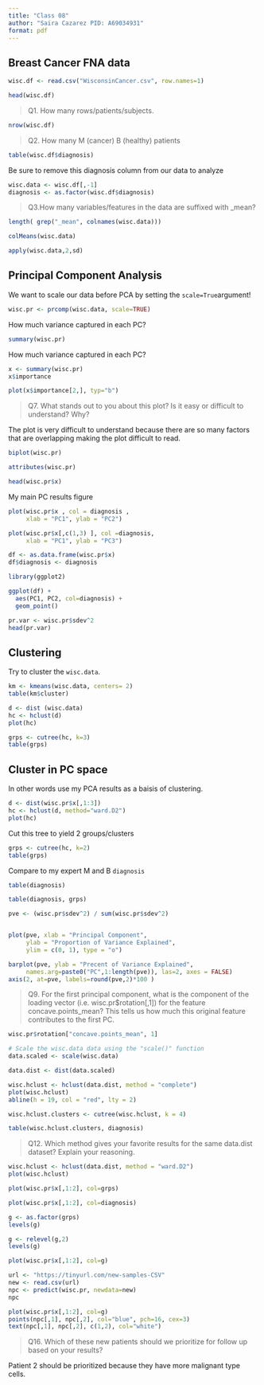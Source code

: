 ```yaml
---
title: "Class 08"
author: "Saira Cazarez PID: A69034931"
format: pdf
---
```


## Breast Cancer FNA data 
```r
wisc.df <- read.csv("WisconsinCancer.csv", row.names=1)

head(wisc.df)
```

> Q1. How many rows/patients/subjects. 

```r
nrow(wisc.df)
```
> Q2. How many M (cancer) B (healthy) patients 

```r
table(wisc.df$diagnosis)
```


Be sure to remove this diagnosis column from our data to analyze 

```r
wisc.data <- wisc.df[,-1]
diagnosis <- as.factor(wisc.df$diagnosis)
```
> Q3.How many variables/features in the data are suffixed with _mean?

```r
length( grep("_mean", colnames(wisc.data)))
```
```r
colMeans(wisc.data)

apply(wisc.data,2,sd)
```

## Principal Component Analysis 

We want to scale our data before PCA by setting the `scale=True`argument! 

```r
wisc.pr <- prcomp(wisc.data, scale=TRUE)
```


How much variance captured in each PC?
```r
summary(wisc.pr)
```
How much variance captured in each PC? 
```r
x <- summary(wisc.pr)
x$importance 
```
```r
plot(x$importance[2,], typ="b")
```
> Q7. What stands out to you about this plot? Is it easy or difficult to understand? Why?

The plot is very difficult to understand because there are so many factors that are overlapping making the plot difficult to read. 

```r
biplot(wisc.pr)
```

```r
attributes(wisc.pr)
```

```r
head(wisc.pr$x)
```
My main PC results figure

```r

plot(wisc.pr$x , col = diagnosis , 
     xlab = "PC1", ylab = "PC2")

```

```r
plot(wisc.pr$x[,c(1,3) ], col =diagnosis, 
     xlab = "PC1", ylab = "PC3")
```

```r
df <- as.data.frame(wisc.pr$x)
df$diagnosis <- diagnosis

library(ggplot2)

ggplot(df) + 
  aes(PC1, PC2, col=diagnosis) + 
  geom_point()
```

```r
pr.var <- wisc.pr$sdev^2
head(pr.var)
```
## Clustering 
Try to cluster the `wisc.data`. 
```r
km <- kmeans(wisc.data, centers= 2)
table(km$cluster)
```
```r
d <- dist (wisc.data)
hc <- hclust(d)
plot(hc)
```

```r
grps <- cutree(hc, k=3)
table(grps)
```

## Cluster in PC space 

In other words use my PCA results as a baisis of clustering. 

```r
d <- dist(wisc.pr$x[,1:3])
hc <- hclust(d, method="ward.D2")
plot(hc)
```


Cut this tree to yield 2 groups/clusters 
```r
grps <- cutree(hc, k=2)
table(grps)
```

Compare to my expert M and B `diagnosis`
```r
table(diagnosis)
```

```r
table(diagnosis, grps)
```


```r
pve <- (wisc.pr$sdev^2) / sum(wisc.pr$sdev^2)


plot(pve, xlab = "Principal Component", 
     ylab = "Proportion of Variance Explained", 
     ylim = c(0, 1), type = "o")
```


```r
barplot(pve, ylab = "Precent of Variance Explained",
     names.arg=paste0("PC",1:length(pve)), las=2, axes = FALSE)
axis(2, at=pve, labels=round(pve,2)*100 )
```
> Q9. For the first principal component, what is the component of the loading vector (i.e. wisc.pr$rotation[,1]) for the feature concave.points_mean? This tells us how much this original feature contributes to the first PC.

```r
wisc.pr$rotation["concave.points_mean", 1]
```

```r
# Scale the wisc.data data using the "scale()" function
data.scaled <- scale(wisc.data)
```

```r
data.dist <- dist(data.scaled)
```


```r
wisc.hclust <- hclust(data.dist, method = "complete")
plot(wisc.hclust)
abline(h = 19, col = "red", lty = 2)

```

```r
wisc.hclust.clusters <- cutree(wisc.hclust, k = 4)
```

```r
table(wisc.hclust.clusters, diagnosis)
```
> Q12. Which method gives your favorite results for the same data.dist dataset? Explain your reasoning.

```r
wisc.hclust <- hclust(data.dist, method = "ward.D2")
plot(wisc.hclust)
```

```r
plot(wisc.pr$x[,1:2], col=grps)
```


```r
plot(wisc.pr$x[,1:2], col=diagnosis)
```

```r
g <- as.factor(grps)
levels(g)
```

```r
g <- relevel(g,2)
levels(g)
```
```r
plot(wisc.pr$x[,1:2], col=g)
```

```r
url <- "https://tinyurl.com/new-samples-CSV"
new <- read.csv(url)
npc <- predict(wisc.pr, newdata=new)
npc
```
```r
plot(wisc.pr$x[,1:2], col=g)
points(npc[,1], npc[,2], col="blue", pch=16, cex=3)
text(npc[,1], npc[,2], c(1,2), col="white")
```

> Q16. Which of these new patients should we prioritize for follow up based on your results?

Patient 2 should be prioritized because they have more malignant type cells. 
